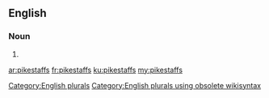 ==English==

===Noun===
{{head|en}}

# {{plural of|pikestaff}}

[[Category:English plurals]][[Category:English plurals using obsolete wikisyntax]]

[[ar:pikestaffs]]
[[fr:pikestaffs]]
[[ku:pikestaffs]]
[[my:pikestaffs]]